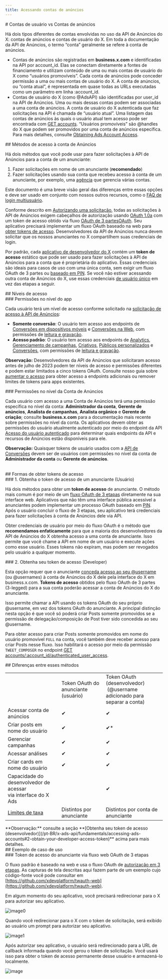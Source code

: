 ```yaml
---
title: Acessando contas de anúncios
---
```


<div id="user-accounts-vs-ad-accounts">
  # Contas de usuário vs Contas de anúncios
</div>

Há dois tipos diferentes de contas envolvidas no uso da API de Anúncios do X: contas de anúncios e contas de usuário do X. Em toda a documentação da API de Anúncios, o termo “conta” geralmente se refere à conta de anúncios.

- Contas de anúncios são registradas em **business.x.com** e identificadas na API por account\_id. Elas se conectam diretamente a fontes de financiamento e utilizam conteúdo de uma ou mais contas de usuário do X como “usuários promovíveis”. Cada conta de anúncios pode conceder permissão a uma ou mais contas de usuário do X. A conta de anúncios, ou “conta atual”, é representada em quase todas as URLs executadas como um parâmetro em linha :account\_id.
- Contas de usuário do X (como @AdsAPI) são identificadas por user\_id na API de Anúncios. Uma ou mais dessas contas podem ser associadas a uma conta de anúncios. A conta de usuário do X autenticada que faz solicitações na API é chamada de “usuário atual”. Uma listagem das contas de anúncios às quais o usuário atual tem acesso pode ser encontrada com [GET accounts](/pt-BR/x-ads-api/campaign-management#accounts). “Usuários promovíveis” são @handles do X que podem ser promovidos por uma conta de anúncios específica. Para mais detalhes, consulte [Obtaining Ads Account Access](/pt-BR/x-ads-api/introduction).

<div id="methods-for-ad-account-access">
  ## Métodos de acesso à conta de Anúncios
</div>

Há dois métodos que você pode usar para fazer solicitações à API de Anúncios para a conta de um anunciante:

1. Fazer solicitações em nome de um anunciante (**recomendado**)
2. Fazer solicitações usando sua conta que recebeu acesso à conta de um anunciante, por exemplo, uma [agência](https://business.x.com/en/blog/agencies-manage-multiple-Twitter-Ads-accounts.html) que gerencia várias contas.

Este documento é uma breve visão geral das diferenças entre essas opções e deve ser usado em conjunto com nossos outros recursos, como o [FAQ de login multiusuário](https://business.x.com/en/help/troubleshooting/multi-user-login-faq.html).

Conforme descrito em [Autorizando uma solicitação](/pt-BR/resources/fundamentals/authentication#authorizing-a-request#authorizing-a-request), todas as solicitações à API de Anúncios exigem cabeçalhos de autorização usando [OAuth 1.0a](/pt-BR/resources/fundamentals/authentication) com um token de acesso obtido via fluxo [OAuth de 3 partes](/pt-BR/resources/fundamentals/authentication#obtaining-access-tokens-using-3-legged-oauth-flow)[OAuth](/pt-BR/resources/fundamentals/authentication#obtaining-access-tokens-using-3-legged-oauth-flow). Seu aplicativo precisará implementar um fluxo OAuth baseado na web para [obter tokens de acesso](/pt-BR/resources/fundamentals/authentication#oauth-1-0a-2). Desenvolvedores da API de Anúncios nunca devem solicitar que os nossos anunciantes no X compartilhem suas credenciais de login.

Por padrão, cada [aplicativo de desenvolvedor do X](/pt-BR/resources/fundamentals/developer-apps) contém um **token de acesso** estático que pode ser usado para fazer solicitações à API de Anúncios para a conta que é proprietária do aplicativo. Essas credenciais são ideais para casos de uso com uma única conta, sem exigir um fluxo OAuth de 3 partes ou [baseado em PIN](/pt-BR/resources/fundamentals/authentication#pin-based-authorization). Se você não estiver acessando outra conta de Anúncios do X, use essas credenciais [de usuário único](/pt-BR/resources/fundamentals/authentication#oauth-1-0a-2) em vez das etapas a seguir.

<div id="levels-of-access">
  ## Níveis de acesso
</div>

<div id="app-level-permissions">
  ### Permissões no nível do app
</div>

Cada usuário terá um nível de acesso conforme solicitado na [solicitação de acesso à API de Anúncios](/pt-BR/x-ads-api/getting-started/step-by-step-guide):

- **Somente conversão**: O usuário tem acesso aos endpoints de [Conversões em dispositivos móveis](/pt-BR/x-ads-api/measurement/mobile-conversions) e [Conversões na Web](/pt-BR/x-ads-api/measurement/web-conversions), com permissões de [leitura e gravação](/pt-BR/resources/fundamentals/developer-apps).
- **Acesso padrão**: O usuário tem acesso aos endpoints de [Analytics](/pt-BR/x-ads-api/analytics), [Gerenciamento de campanhas](https://developer.x.com/en/docs/twitter-ads-api/campaign-management/overview), [Criativos](https://developer.x.com/en/docs/twitter-ads-api/creatives/overview), [Públicos personalizados](https://developer.x.com/en/docs/twitter-ads-api/audiences/overview) e [Conversões](/pt-BR/x-ads-api/measurement/web-conversions), com permissões de [leitura e gravação](/pt-BR/resources/fundamentals/developer-apps).

**Observação:** Desenvolvedores da API de Anúncios que solicitaram acesso antes de julho de 2023 podem ter níveis de acesso e permissões diferentes e podem estar limitados a cinco tokens OAuth. Consulte nosso guia sobre [aumentar o acesso](/pt-BR/x-ads-api/getting-started/increasing-access) para obter acesso a endpoints adicionais ou remover limites de tokens para apps existentes.

<div id="ad-account-level-permissions">
  ### Permissões no nível da Conta de Anúncios
</div>

Cada usuário com acesso a uma Conta de Anúncios terá uma permissão específica no nível da conta: **Administrador da conta**, **Gerente de anúncios**, **Analista de campanhas**, **Analista orgânico** e **Gerente de criação**; consulte **business.x.com** para a documentação mais recente sobre permissões no nível da conta. Os aplicativos devem obter as permissões do usuário atualmente autenticado por meio do endpoint da API [Acesso do usuário autenticado](/pt-BR/x-ads-api/campaign-management#authenticated-user-access) para determinar quais endpoints da API e recursos de Anúncios estão disponíveis para ele.

**Observação:** Quaisquer tokens de usuário usados com a [API de Conversões](/pt-BR/x-ads-api/measurement/web-conversions) devem ser de usuários com permissões no nível da conta de **Administrador da conta** ou **Gerente de anúncios**.                                                                                                                                              

<div id="methods-of-obtaining-access-tokens">
  ## Formas de obter tokens de acesso
</div>

<div id="1-obtain-an-advertisers-user-access-token">
  ### 1. Obtenha o token de acesso de um anunciante (Usuário)
</div>

Há dois métodos para obter um **token de acesso** de anunciante. O método mais comum é por meio de um [fluxo OAuth de 3 etapas](/pt-BR/resources/fundamentals/authentication#obtaining-access-tokens-using-3-legged-oauth-flow) diretamente na sua interface web. Aplicativos que não têm uma interface pública acessível a anunciantes podem implementar um processo OAuth baseado em [PIN](/pt-BR/resources/fundamentals/authentication#pin-based-authorization). Após o usuário concluir o fluxo de 3 etapas, seu aplicativo terá credenciais para fazer solicitações à conta de Anúncios dele via API.

Obter credenciais de usuário por meio do fluxo OAuth é o método que **recomendamos enfaticamente** para que a maioria dos desenvolvedores da API de Anúncios do X obtenha acesso a uma conta de anunciante. Isso permite que você chame a API em nome de um usuário e execute ações como esse usuário. Esses tokens não expiram, mas podem ser revogados pelo usuário a qualquer momento.

<div id="2-obtain-your-developer-access-token">
  ### 2. Obtenha seu token de acesso (Developer)
</div>

Esta opção requer que o anunciante [conceda acesso ao seu @username](https://business.x.com/en/help/troubleshooting/multi-user-login-faq.html) (ou @usernames) à conta de Anúncios do X dele pela interface do X em business.x.com. **Tokens de acesso** obtidos pelo fluxo OAuth de 3 partes (3-legged) para a sua conta poderão acessar a conta de Anúncios do X do anunciante.

Isso permite chamar a API usando os tokens OAuth do seu próprio @username, em vez dos tokens OAuth do anunciante. A principal distinção nesta opção é que você só poderá criar Posts somente promovidos se a permissão de delegação/composição de Post tiver sido concedida ao seu @username.

Para obter acesso para criar Posts somente promovidos em nome do usuário promovível `FULL` na conta, você também deve receber acesso para criar Posts nesse fluxo. Isso habilitará o acesso por meio da permissão `TWEET_COMPOSER` no endpoint [GET accounts/:account\_id/authenticated\_user\_access](/pt-BR/x-ads-api/campaign-management#accounts).

<div id="differences-between-these-methods">
  ## Diferenças entre esses métodos
</div>

|     |     |     |
| :--- | :--- | :--- |
|     | Token OAuth do anunciante (usuário) | Token OAuth (desenvolvedor)  <br /> (@username adicionado para separar a conta) |
| Acessar conta de anúncios | ✔   | ✔   |
| Criar posts em nome do usuário | ✔   | ✔\*  |
| Gerenciar campanhas | ✔   | ✔   |
| Acessar análises | ✔   | ✔   |
| Criar cards em nome do usuário | ✔   | ✔   |
| Capacidade do desenvolvedor de acessar  <br />via interface do X Ads |     | ✔   |
| [Limites de taxa](/pt-BR/x-api/enterprise-gnip-2.0/fundamentals/rate-limits) | Distintos por anunciante | Distintos por conta de anunciante |

<Note>
  **Observação:** consulte a seção **[Obtenha seu token de acesso (desenvolvedor)](/pt-BR/x-ads-api/fundamentals/accessing-ads-accounts#2-obtain-your-developer-access-token)** acima para mais detalhes.
</Note>

<div id="sample-use-case">
  ## Exemplo de caso de uso
</div>

<div id="advertisers-access-token-via-oauth-3-legged-web-flow">
  ### Token de acesso do anunciante via fluxo web OAuth de 3 etapas
</div>

O fluxo padrão é baseado na web e usa o fluxo OAuth de [autorização em 3 etapas](/pt-BR/resources/fundamentals/authentication#obtaining-access-tokens-using-3-legged-oauth-flow). As capturas de tela descritas aqui fazem parte de um exemplo cujo código-fonte você pode consultar em [https://github.com/xdevplatform/twauth-web](https://github.com/xdevplatform/twauth-web).

Em algum momento do seu aplicativo, você precisará redirecionar para o X para autorizar seu aplicativo.

<Frame>
  <img src="https://cdn.cms-twdigitalassets.com/content/dam/developer-twitter/images/twauth-web-2.png" alt="image0" />
</Frame>

Quando você redirecionar para o X com o token de solicitação, será exibido ao usuário um prompt para autorizar seu aplicativo.

<Frame>
  <img src="https://cdn.cms-twdigitalassets.com/content/dam/developer-twitter/images/twauth-web-3.png" alt="image1" />
</Frame>

Após autorizar seu aplicativo, o usuário será redirecionado para a URL de callback informada quando você gerou o token de solicitação. Você usará isso para obter o token de acesso permanente desse usuário e armazená-lo localmente.

<Frame>
  <img src="https://cdn.cms-twdigitalassets.com/content/dam/developer-twitter/images/twauth-web-4.png" alt="image" />
</Frame>